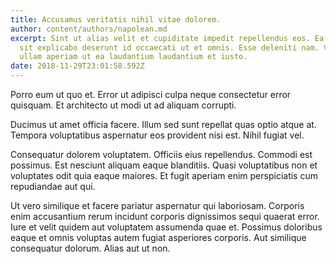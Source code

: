 ```yaml
---
title: Accusamus veritatis nihil vitae dolorem.
author: content/authors/napolean.md
excerpt: Sint ut alias velit et cupiditate impedit repellendus eos. Ea quidem
  sit explicabo deserunt id occaecati ut et omnis. Esse deleniti nam. Vel eos
  ullam aperiam ut ea laudantium laudantium et iusto.
date: 2018-11-29T23:01:58.592Z
---
```

Porro eum ut quo et. Error ut adipisci culpa neque consectetur error quisquam. Et architecto ut modi ut ad aliquam corrupti.
 Ducimus ut amet officia facere. Illum sed sunt repellat quas optio atque at. Tempora voluptatibus aspernatur eos provident nisi est. Nihil fugiat vel.
 Consequatur dolorem voluptatem. Officiis eius repellendus. Commodi est possimus. Est nesciunt aliquam eaque blanditiis. Quasi voluptatibus non et voluptates odit quia eaque maiores. Et fugit aperiam enim perspiciatis cum repudiandae aut qui.
 Ut vero similique et facere pariatur aspernatur qui laboriosam. Corporis enim accusantium rerum incidunt corporis dignissimos sequi quaerat error. Iure et velit quidem aut voluptatem assumenda quae et. Possimus doloribus eaque et omnis voluptas autem fugiat asperiores corporis. Aut similique consequatur dolorum. Alias aut ut non.